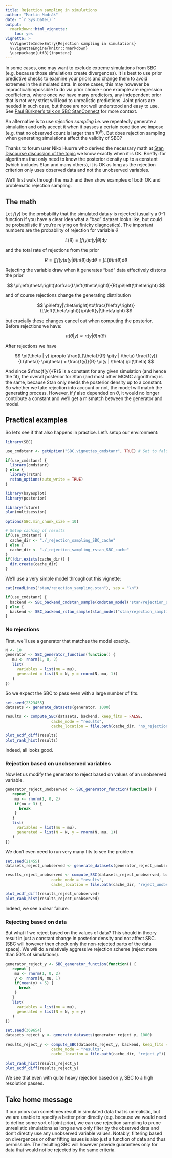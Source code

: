 ```yaml
---
title: Rejection sampling in simulations
author: "Martin Modrák"
date: "`r Sys.Date()`"
output: 
  rmarkdown::html_vignette:
    toc: yes
vignette: >
  %\VignetteIndexEntry{Rejection sampling in simulations}
  %\VignetteEngine{knitr::rmarkdown}
  \usepackage[utf8]{inputenc}
---
```


In some cases, one may want to exclude extreme simulations from SBC (e.g. because
those simulations create divergences). It is best to use
prior predictive checks to examine your priors and change them
to avoid extremes in the simulated data. In some cases, this may however be impractical/impossible to 
do via prior choice - one example are regression coefficients, where
once we have many predictors, any independent prior that is not very strict
will lead to unrealistic predictions. Joint priors are needed in such case, but
those are not well understood and easy to use. See 
[Paul Bürkner's talk on SBC StanConnect](https://www.youtube.com/watch?v=SbgAMkN18dA&t=2340s)
for more context.

An alternative is to use _rejection sampling_ i.e. we repeatedly generate a 
simulation and only accept it when it passes a certain condition we impose
(e.g. that no observed count is larger than $10^8$).
But does rejection sampling when generating simulations affect the validity of SBC?

Thanks to forum user Niko Huurre who derived the necessary math
at [Stan Discourse discussion of the topic](https://discourse.mc-stan.org/t/using-narrower-priors-for-sbc/21709/6?u=martinmodrak)
we know exactly when it is OK. Briefly: for algorithms
that only need to know the posterior density up to a constant (which includes Stan
and many others),
it is OK as long as the rejection criterion only
uses observed data and not the unobserved variables.

We'll first walk through the math and then show examples of both OK and problematic
rejection sampling.


## The math

Let $f\left(y\right)$ be the probability that the simulated data $y$ is rejected (usually a 0-1 function if you have a clear idea what a "bad" dataset looks like, but could be probabilistic if you're relying on finicky diagnostics). The important numbers are the probability of rejection for variable $\theta$

$$
L\left(\theta\right)=\int f\left(y\right)\pi\left(y|\theta\right)\mathrm{d}y
$$

and the total rate of rejections from the prior

$$
R=\iint f\left(y\right)\pi\left(y|\theta\right)\pi\left(\theta\right)\mathrm{d}y\mathrm{d}\theta=\int L\left(\theta\right)\pi\left(\theta\right)\mathrm{d}\theta
$$

Rejecting the variable draw when it generates “bad” data effectively distorts the prior

$$
\pi\left(\theta\right)\to\frac{L\left(\theta\right)}{R}\pi\left(\theta\right)
$$

and of course rejections change the generating distribution

$$
\pi\left(y|\theta\right)\to\frac{f\left(y\right)}{L\left(\theta\right)}\pi\left(y|\theta\right)
$$

but crucially these changes cancel out when computing the posterior. Before rejections we have:

$$
\pi(\theta | y) \propto \pi(y | \theta) \pi(\theta)
$$

After rejections we have

$$
\pi(\theta | y) \propto \frac{L(\theta)}{R} \pi(y | \theta) \frac{f(y)}{L(\theta)} \pi(\theta) = \frac{f(y)}{R} \pi(y | \theta) \pi(\theta)
$$

And since $\frac{f(y)}{R}$ is a constant for any given simulation (and hence the fit), 
the overall posterior for Stan (and most other MCMC algorithms) is the same, 
because Stan only needs the posterior density up to a constant. 
So whether we take rejection into account or not, the model will match the generating process. 
However, if $f$ also depended on $\theta$, it would no longer contribute a constant
and we'll get a mismatch between the generator and model.

## Practical examples

So let's see if that also happens in practice. Let's setup our environment:

```r
library(SBC)

use_cmdstanr <- getOption("SBC.vignettes_cmdstanr", TRUE) # Set to false to use rstan instead

if(use_cmdstanr) {
  library(cmdstanr)
} else {
  library(rstan)
  rstan_options(auto_write = TRUE)
}

library(bayesplot)
library(posterior)

library(future)
plan(multisession) 

options(SBC.min_chunk_size = 10)

# Setup caching of results
if(use_cmdstanr) {
  cache_dir <- "./_rejection_sampling_SBC_cache"
} else {
  cache_dir <- "./_rejection_sampling_rstan_SBC_cache"
}
if(!dir.exists(cache_dir)) {
  dir.create(cache_dir)
}

```


We'll use a very simple model throughout this vignette:


```r
cat(readLines("stan/rejection_sampling.stan"), sep = "\n")
```

```r
if(use_cmdstanr) {
  backend <- SBC_backend_cmdstan_sample(cmdstan_model("stan/rejection_sampling.stan"), iter_warmup = 800, iter_sampling = 800)
} else {
  backend <- SBC_backend_rstan_sample(stan_model("stan/rejection_sampling.stan"), iter = 1600, warmup = 800)
}
```

### No rejections

First, we'll use a generator that matches the model exactly.

```r
N <- 10
generator <- SBC_generator_function(function() {
   mu <- rnorm(1, 0, 2)
   list(
     variables = list(mu = mu),
     generated = list(N = N, y = rnorm(N, mu, 1))
   )
})
```

So we expect the SBC to pass even with a large number of fits.

```r
set.seed(2323455)
datasets <- generate_datasets(generator, 1000)
```

```r
results <- compute_SBC(datasets, backend, keep_fits = FALSE, 
                    cache_mode = "results", 
                    cache_location = file.path(cache_dir, "no_rejections"))
```

```r
plot_ecdf_diff(results)
plot_rank_hist(results)
```

Indeed, all looks good.

### Rejection based on unobserved variables

Now let us modify the generator to reject based on values of an unobserved variable. 

```r
generator_reject_unobserved <- SBC_generator_function(function() {
   repeat {
    mu <- rnorm(1, 0, 2)
    if(mu > 3) {
      break
    }
   }
   list(
     variables = list(mu = mu),
     generated = list(N = N, y = rnorm(N, mu, 1))
   )
})
```

We don't even need to run very many fits to see the problem.

```r
set.seed(21455)
datasets_reject_unobserved <- generate_datasets(generator_reject_unobserved, 200)
```

```r
results_reject_unobserved <- compute_SBC(datasets_reject_unobserved, backend, keep_fits = FALSE, 
                    cache_mode = "results", 
                    cache_location = file.path(cache_dir, "reject_unobserved"))
```

```r
plot_ecdf_diff(results_reject_unobserved)
plot_rank_hist(results_reject_unobserved)
```

Indeed, we see a clear failure.

### Rejecting based on data

But what if we reject based on the values of data? This should in theory result in just
a constant change in posterior density and not affect SBC. (SBC will however then check only the 
non-rejected parts of the data space). We will do a relatively aggressive rejection scheme (reject more than 50% of simulations).

```r
generator_reject_y <- SBC_generator_function(function() {
   repeat {
    mu <- rnorm(1, 0, 2)
    y <- rnorm(N, mu, 1)
    if(mean(y) > 5) {
      break
    }
   }
   list(
     variables = list(mu = mu),
     generated = list(N = N, y = y)
   )
})
```

```r
set.seed(369654)
datasets_reject_y <- generate_datasets(generator_reject_y, 1000)
```

```r
results_reject_y <- compute_SBC(datasets_reject_y, backend, keep_fits = FALSE, 
                    cache_mode = "results", 
                    cache_location = file.path(cache_dir, "reject_y"))
```

```r
plot_rank_hist(results_reject_y)
plot_ecdf_diff(results_reject_y)
```

We see that even with quite heavy rejection based on y, SBC to a high resolution passes.

## Take home message

If our priors can sometimes result in simulated data that is unrealistic, but we are unable to 
specify a better prior directly (e.g. because we would need to define some sort of joint prior),
we can use rejection sampling to prune unrealistic simulations as long as we only filter by the observed
data and don't directly use any unobserved variable values. Notably, filtering based on divergences or other
fitting issues is also just a function of data and thus permissible. The resulting SBC will however provide guarantees
only for data that would not be rejected by the same criteria.
